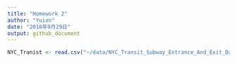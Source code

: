 ```yaml
---
title: "Homework 2"
author: "Yuixn"
date: "2018年9月29日"
output: github_document
---
```


```r
NYC_Tranist <- read.csv("~/data/NYC_Transit_Subway_Entrance_And_Exit_Data.csv")
```

